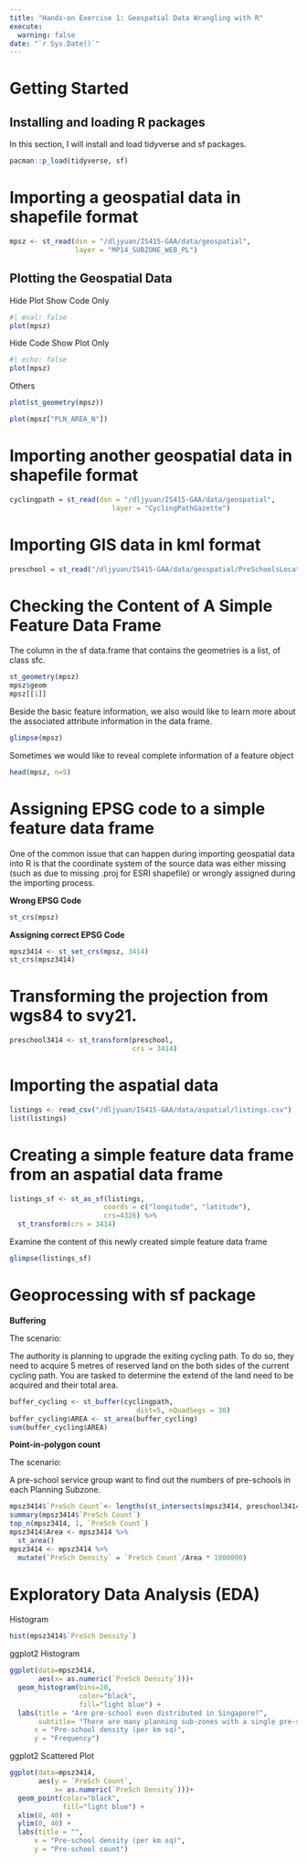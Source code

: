 ```yaml
---
title: "Hands-on Exercise 1: Geospatial Data Wrangling with R"
execute: 
  warning: false
date: "`r Sys.Date()`"
---
```


# Getting Started

## Installing and loading R packages

In this section, I will install and load tidyverse and sf packages.

```r
pacman::p_load(tidyverse, sf)
```

# Importing a geospatial data in shapefile format

```r
mpsz <- st_read(dsn = "/dljyuan/IS415-GAA/data/geospatial", 
                layer = "MP14_SUBZONE_WEB_PL")

```

## **Plotting the Geospatial Data**

Hide Plot Show Code Only

```r
#| eval: false
plot(mpsz)
```

Hide Code Show Plot Only

```r
#| echo: false
plot(mpsz)
```

Others

```r
plot(st_geometry(mpsz))
```

```r
plot(mpsz["PLN_AREA_N"])
```

# Importing another geospatial data in shapefile format

```r
cyclingpath = st_read(dsn = "/dljyuan/IS415-GAA/data/geospatial", 
                         layer = "CyclingPathGazette")
```

# Importing GIS data in kml format

```r
preschool = st_read("/dljyuan/IS415-GAA/data/geospatial/PreSchoolsLocation.kml")
```

# Checking the Content of A Simple Feature Data Frame

The column in the sf data.frame that contains the geometries is a list, of class sfc.

```r
st_geometry(mpsz)
mpsz$geom
mpsz[[1]]
```

Beside the basic feature information, we also would like to learn more about the associated attribute information in the data frame.

```r
glimpse(mpsz)
```

Sometimes we would like to reveal complete information of a feature object

```r
head(mpsz, n=5)  
```

# Assigning EPSG code to a simple feature data frame

One of the common issue that can happen during importing geospatial data into R is that the coordinate system of the source data was either missing (such as due to missing .proj for ESRI shapefile) or wrongly assigned during the importing process.

**Wrong EPSG Code**

```r
st_crs(mpsz) 
```

**Assigning correct EPSG Code**

```r
mpsz3414 <- st_set_crs(mpsz, 3414)
st_crs(mpsz3414)
```

# Transforming the projection from wgs84 to svy21.

```r
preschool3414 <- st_transform(preschool, 
                              crs = 3414)
```

# Importing the aspatial data

```r
listings <- read_csv("/dljyuan/IS415-GAA/data/aspatial/listings.csv")
list(listings) 
```

# Creating a simple feature data frame from an aspatial data frame

```r
listings_sf <- st_as_sf(listings, 
                       coords = c("longitude", "latitude"),
                       crs=4326) %>%
  st_transform(crs = 3414)
```

Examine the content of this newly created simple feature data frame

```r
glimpse(listings_sf)
```

# Geoprocessing with sf package

**Buffering**

The scenario:

The authority is planning to upgrade the exiting cycling path. To do so, they need to acquire 5 metres of reserved land on the both sides of the current cycling path. You are tasked to determine the extend of the land need to be acquired and their total area.

```r
buffer_cycling <- st_buffer(cyclingpath, 
                               dist=5, nQuadSegs = 30)
buffer_cycling$AREA <- st_area(buffer_cycling)
sum(buffer_cycling$AREA)
```

**Point-in-polygon count**

The scenario:

A pre-school service group want to find out the numbers of pre-schools in each Planning Subzone.

```r
mpsz3414$`PreSch Count`<- lengths(st_intersects(mpsz3414, preschool3414))
summary(mpsz3414$`PreSch Count`)
top_n(mpsz3414, 1, `PreSch Count`)
mpsz3414$Area <- mpsz3414 %>%
  st_area()
mpsz3414 <- mpsz3414 %>%
  mutate(`PreSch Density` = `PreSch Count`/Area * 1000000)
```

# Exploratory Data Analysis (EDA)

Histogram

```r
hist(mpsz3414$`PreSch Density`)
```

ggplot2 Histogram

```r
ggplot(data=mpsz3414, 
       aes(x= as.numeric(`PreSch Density`)))+
  geom_histogram(bins=20, 
                 color="black", 
                 fill="light blue") +
  labs(title = "Are pre-school even distributed in Singapore?",
       subtitle= "There are many planning sub-zones with a single pre-school, on the other hand, \nthere are two planning sub-zones with at least 20 pre-schools",
      x = "Pre-school density (per km sq)",
      y = "Frequency")
```

ggplot2 Scattered Plot

```r
ggplot(data=mpsz3414, 
       aes(y = `PreSch Count`, 
           x= as.numeric(`PreSch Density`)))+
  geom_point(color="black", 
             fill="light blue") +
  xlim(0, 40) +
  ylim(0, 40) +
  labs(title = "",
      x = "Pre-school density (per km sq)",
      y = "Pre-school count")
```
